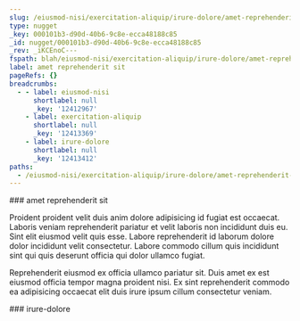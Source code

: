 ```yaml
---
slug: /eiusmod-nisi/exercitation-aliquip/irure-dolore/amet-reprehenderit-sit
type: nugget
_key: 000101b3-d90d-40b6-9c8e-ecca48188c85
_id: nugget/000101b3-d90d-40b6-9c8e-ecca48188c85
_rev: _iKCEnoC---
fspath: blah/eiusmod-nisi/exercitation-aliquip/irure-dolore/amet-reprehenderit-sit.md
label: amet reprehenderit sit
pageRefs: {}
breadcrumbs:
  - - label: eiusmod-nisi
      shortlabel: null
      _key: '12412967'
    - label: exercitation-aliquip
      shortlabel: null
      _key: '12413369'
    - label: irure-dolore
      shortlabel: null
      _key: '12413412'
paths:
  - /eiusmod-nisi/exercitation-aliquip/irure-dolore/amet-reprehenderit-sit
---
```


<NuggetArea>
<Nugget slug="/eiusmod-nisi/exercitation-aliquip/irure-dolore/amet-reprehenderit-sit" type="nugget" _key="000101b3-d90d-40b6-9c8e-ecca48188c85" _id="nugget/000101b3-d90d-40b6-9c8e-ecca48188c85" _rev="_iKCEnoC---" fspath="blah/eiusmod-nisi/exercitation-aliquip/irure-dolore/amet-reprehenderit-sit.md" label="amet reprehenderit sit" paths="/eiusmod-nisi/exercitation-aliquip/irure-dolore/amet-reprehenderit-sit">
<NuggetBody>
### amet reprehenderit sit

Proident proident velit duis anim dolore adipisicing id fugiat est occaecat. Laboris veniam reprehenderit pariatur et velit laboris non incididunt duis eu. Sint elit eiusmod velit quis esse. Labore reprehenderit id laborum dolore dolor incididunt velit consectetur. Labore commodo cillum quis incididunt sint qui quis deserunt officia qui dolor ullamco fugiat.

Reprehenderit eiusmod ex officia ullamco pariatur sit. Duis amet ex est eiusmod officia tempor magna proident nisi. Ex sint reprehenderit commodo ea adipisicing occaecat elit duis irure ipsum cillum consectetur veniam.

</NuggetBody>
<Breadcrumbs>
<Crumbs>
<Crumb _key="12412967" label="eiusmod-nisi" /><Crumb _key="12413369" label="exercitation-aliquip" /><Crumb _key="12413412" label="irure-dolore" />
</Crumbs>
</Breadcrumbs>
</Nugget>

<NuggetsInbound>
</NuggetsInbound>
<NuggetsOutbound>
</NuggetsOutbound>
</NuggetArea>
<PassagesInbound>
<Passage direction="inbound" type="passage" _key="12413412" _id="passage/12413412" _rev="_iKCEno---_" label="irure-dolore" passage="irure-dolore" fspath="blah/eiusmod-nisi/exercitation-aliquip/irure-dolore" paths="/eiusmod-nisi/exercitation-aliquip/irure-dolore" slug="/eiusmod-nisi/exercitation-aliquip/irure-dolore">
<NuggetBody>
### irure-dolore

</NuggetBody>
<Breadcrumbs>
<Crumbs>
<Crumb _key="12412967" label="eiusmod-nisi" /><Crumb _key="12413369" label="exercitation-aliquip" />
</Crumbs>
</Breadcrumbs>
</Passage>

</PassagesInbound>
<PassagesOutbound>
</PassagesOutbound>